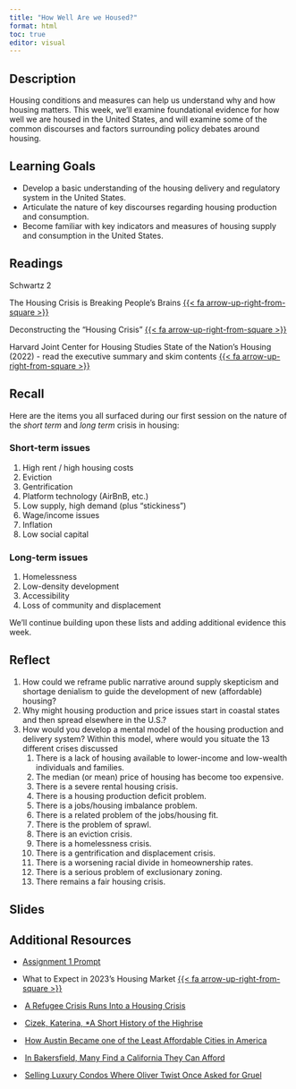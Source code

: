 ```yaml
---
title: "How Well Are we Housed?"
format: html
toc: true
editor: visual
---
```


## Description

Housing conditions and measures can help us understand why and how housing matters. This week, we'll examine foundational evidence for how well we are housed in the United States, and will examine some of the common discourses and factors surrounding policy debates around housing.

## Learning Goals

-   Develop a basic understanding of the housing delivery and regulatory system in the United States.
-   Articulate the nature of key discourses regarding housing production and consumption.
-   Become familiar with key indicators and measures of housing supply and consumption in the United States.

## Readings

Schwartz 2

The Housing Crisis is Breaking People's Brains [{{< fa arrow-up-right-from-square >}}](https://uofi.box.com/s/11nkrojyk6n6q1qtz89srf3wp8qfdx5z)

Deconstructing the "Housing Crisis" [{{< fa arrow-up-right-from-square >}}](https://uofi.box.com/s/samsjyad1cx6ym9m9fip9wy306zlw7rm)

Harvard Joint Center for Housing Studies State of the Nation's Housing (2022) - read the executive summary and skim contents [{{< fa arrow-up-right-from-square >}}](https://uofi.box.com/s/uju0jrlvu6rwao12pyoo5xuyk453gqxr)

## Recall

Here are the items you all surfaced during our first session on the nature of the *short term* and *long term* crisis in housing:

### Short-term issues

1.  High rent / high housing costs
2.  Eviction
3.  Gentrification
4.  Platform technology (AirBnB, etc.)
5.  Low supply, high demand (plus "stickiness")
6.  Wage/income issues
7.  Inflation
8.  Low social capital

### Long-term issues

1.  Homelessness
2.  Low-density development
3.  Accessibility
4.  Loss of community and displacement

We'll continue building upon these lists and adding additional evidence this week.

## Reflect

1.  How could we reframe public narrative around supply skepticism and shortage denialism to guide the development of new (affordable) housing?
2.  Why might housing production and price issues start in coastal states and then spread elsewhere in the U.S.?
3.  How would you develop a mental model of the housing production and delivery system? Within this model, where would you situate the 13 different crises discussed
    1.  There is a lack of housing available to lower-income and low-wealth individuals and families.
    2.  The median (or mean) price of housing has become too expensive.
    3.  There is a severe rental housing crisis.
    4.  There is a housing production deficit problem.
    5.  There is a jobs/housing imbalance problem.
    6.  There is a related problem of the jobs/housing fit.
    7.  There is the problem of sprawl.
    8.  There is an eviction crisis.
    9.  There is a homelessness crisis.
    10. There is a gentrification and displacement crisis.
    11. There is a worsening racial divide in homeownership rates.
    12. There is a serious problem of exclusionary zoning.
    13. There remains a fair housing crisis.

## Slides

## Additional Resources

-   [Assignment 1 Prompt](../assignments/01_intersection.qmd)

-   What to Expect in 2023's Housing Market [{{< fa arrow-up-right-from-square >}}](https://uofi.box.com/s/84ohyr5f3b12kc4liksusah9lqqr221k)

-    [A Refugee Crisis Runs Into a Housing Crisis](https://www.nytimes.com/2021/12/15/us/afghan-refugees-housing.html)

-    [Cizek, Katerina, \*A Short History of the Highrise](https://www.nytimes.com/video/opinion/100000002465058/a-short-history-of-the-highrise-part-1.html?playlistId=100000001150263)

-    [How Austin Became one of the Least Affordable Cities in America](https://www.nytimes.com/2021/11/27/us/austin-texas-unaffordable-city.html)

-    [In Bakersfield, Many Find a California They Can Afford](https://www.nytimes.com/2021/12/11/us/california-housing-bakersfield.html)

-    [Selling Luxury Condos Where Oliver Twist Once Asked for Gruel](https://www.nytimes.com/2021/12/23/business/dickens-condos-oliver-twist-workhouse.html?campaign_id=61&emc=edit_ts_20211223&instance_id=48588&nl=the-great-read&regi_id=70210024&segment_id=77801&te=1&user_id=9f9ec940111719362bb03c71463df3a8)
